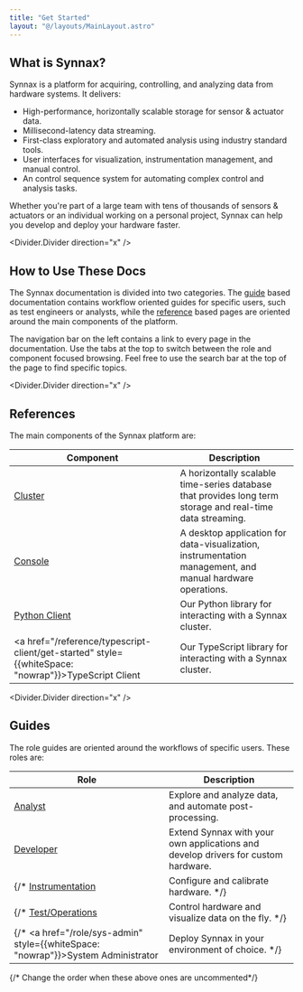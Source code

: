 ```yaml
---
title: "Get Started"
layout: "@/layouts/MainLayout.astro"
---
```


## What is Synnax?

Synnax is a platform for acquiring, controlling, and analyzing data from hardware 
systems. It delivers:

* High-performance, horizontally scalable storage for sensor & actuator data.
* Millisecond-latency data streaming.
* First-class exploratory and automated analysis using industry standard tools.
* User interfaces for visualization, instrumentation management, and manual control.
* An control sequence system for automating complex control and analysis tasks.

Whether you're part of a large team with tens of thousands of sensors & actuators or an
individual working on a personal project, Synnax can help you develop and deploy your
hardware faster.

<Divider.Divider direction="x" />

## How to Use These Docs

The Synnax documentation is divided into two categories. The [guide](#guides) based documentation
contains workflow oriented guides for specific users, such as test engineers
or analysts, while the [reference](#references) based pages are oriented around the 
main components of the platform.

The navigation bar on the left contains a link to every page in the documentation. Use
the tabs at the top to switch between the role and component focused browsing. Feel
free to use the search bar at the top of the page to find specific topics.

<Divider.Divider direction="x" />

## References 

The main components of the Synnax platform are:

Component | Description
--- | ---
<a href="/reference/cluster/quick-start">Cluster</a> | A horizontally scalable time-series database that provides long term storage and real-time data streaming.
<a href="/reference/console/get-started">Console</a> | A desktop application for data-visualization, instrumentation management, and manual hardware operations.
<a href="/reference/python-client/get-started">Python Client</a> | Our Python library for interacting with a Synnax cluster.
<a href="/reference/typescript-client/get-started" style={{whiteSpace: "nowrap"}}>TypeScript Client</a> | Our TypeScript library for interacting with a Synnax cluster.

<Divider.Divider direction="x" />

## Guides

The role guides are oriented around the workflows of specific users. These roles are:

Role | Description
--- | ---
<a href="/guide/analyst">Analyst</a> | Explore and analyze data, and automate post-processing.
<a href="/guide/developer">Developer</a> | Extend Synnax with your own applications and develop drivers for custom hardware.
{/* <a href="/role/instrumentation">Instrumentation</a> | Configure and calibrate hardware. */}
{/* <a href="/role/test-engineer">Test/Operations</a> | Control hardware and visualize data on the fly. */}
{/* <a href="/role/sys-admin" style={{whiteSpace: "nowrap"}}>System Administrator</a> | Deploy Synnax in your environment of choice. */}
{/* Change the order when these above ones are uncommented*/}
